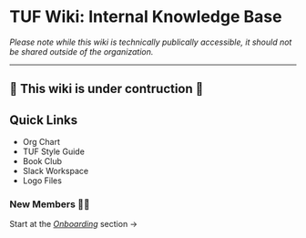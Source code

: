 # TUF Wiki: Internal Knowledge Base

_Please note while this wiki is technically publically accessible, it should not be shared outside of the organization._

---

## 🚧 This wiki is under contruction 🚧

## Quick Links

- Org Chart
- TUF Style Guide
- Book Club
- Slack Workspace
- Logo Files

### New Members 👶🏻

Start at the _[Onboarding](/team/onboarding)_ section &rarr;

<div style="margin-bottom: 6rem;"></div>
